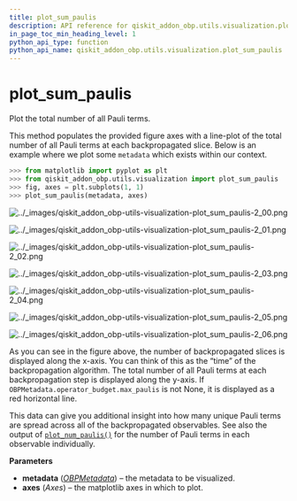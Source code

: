 ```yaml
---
title: plot_sum_paulis
description: API reference for qiskit_addon_obp.utils.visualization.plot_sum_paulis
in_page_toc_min_heading_level: 1
python_api_type: function
python_api_name: qiskit_addon_obp.utils.visualization.plot_sum_paulis
---
```


<span id="plot-sum-paulis" />

# plot\_sum\_paulis

<Function id="qiskit_addon_obp.utils.visualization.plot_sum_paulis" isDedicatedPage={true} github="https://github.com/Qiskit/qiskit-addon-obp/tree/main/qiskit_addon_obp/utils/visualization.py#L297-L349" signature="plot_sum_paulis(metadata, axes)">
  Plot the total number of all Pauli terms.

  This method populates the provided figure axes with a line-plot of the total number of all Pauli terms at each backpropagated slice. Below is an example where we plot some `metadata` which exists within our context.

  ```python
  >>> from matplotlib import pyplot as plt
  >>> from qiskit_addon_obp.utils.visualization import plot_sum_paulis
  >>> fig, axes = plt.subplots(1, 1)
  >>> plot_sum_paulis(metadata, axes)
  ```

  ![../\_images/qiskit\_addon\_obp-utils-visualization-plot\_sum\_paulis-2\_00.png](/images/api/qiskit-addon-obp/qiskit_addon_obp-utils-visualization-plot_sum_paulis-2_00.png)

  ![../\_images/qiskit\_addon\_obp-utils-visualization-plot\_sum\_paulis-2\_01.png](/images/api/qiskit-addon-obp/qiskit_addon_obp-utils-visualization-plot_sum_paulis-2_01.png)

  ![../\_images/qiskit\_addon\_obp-utils-visualization-plot\_sum\_paulis-2\_02.png](/images/api/qiskit-addon-obp/qiskit_addon_obp-utils-visualization-plot_sum_paulis-2_02.png)

  ![../\_images/qiskit\_addon\_obp-utils-visualization-plot\_sum\_paulis-2\_03.png](/images/api/qiskit-addon-obp/qiskit_addon_obp-utils-visualization-plot_sum_paulis-2_03.png)

  ![../\_images/qiskit\_addon\_obp-utils-visualization-plot\_sum\_paulis-2\_04.png](/images/api/qiskit-addon-obp/qiskit_addon_obp-utils-visualization-plot_sum_paulis-2_04.png)

  ![../\_images/qiskit\_addon\_obp-utils-visualization-plot\_sum\_paulis-2\_05.png](/images/api/qiskit-addon-obp/qiskit_addon_obp-utils-visualization-plot_sum_paulis-2_05.png)

  ![../\_images/qiskit\_addon\_obp-utils-visualization-plot\_sum\_paulis-2\_06.png](/images/api/qiskit-addon-obp/qiskit_addon_obp-utils-visualization-plot_sum_paulis-2_06.png)

  As you can see in the figure above, the number of backpropagated slices is displayed along the x-axis. You can think of this as the “time” of the backpropagation algorithm. The total number of all Pauli terms at each backpropagation step is displayed along the y-axis. If `OBPMetadata.operator_budget.max_paulis` is not None, it is displayed as a red horizontal line.

  This data can give you additional insight into how many unique Pauli terms are spread across all of the backpropagated observables. See also the output of [`plot_num_paulis()`](qiskit_addon_obp.utils.visualization.plot_num_paulis "qiskit_addon_obp.utils.visualization.plot_num_paulis") for the number of Pauli terms in each observable individually.

  **Parameters**

  *   **metadata** ([*OBPMetadata*](qiskit_addon_obp.utils.metadata.OBPMetadata "qiskit_addon_obp.utils.metadata.OBPMetadata")) – the metadata to be visualized.
  *   **axes** (*Axes*) – the matplotlib axes in which to plot.
</Function>

